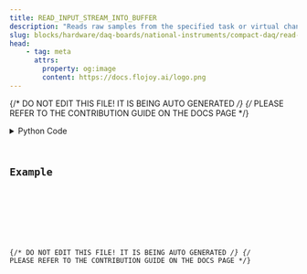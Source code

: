 ```yaml
---
title: READ_INPUT_STREAM_INTO_BUFFER
description: "Reads raw samples from the specified task or virtual channels into the provided buffer."
slug: blocks/hardware/daq-boards/national-instruments/compact-daq/read-input-stream-into-buffer
head:
    - tag: meta
      attrs:
        property: og:image
        content: https://docs.flojoy.ai/logo.png
---
```


{/* DO NOT EDIT THIS FILE! IT IS BEING AUTO GENERATED */}
{/* PLEASE REFER TO THE CONTRIBUTION GUIDE ON THE DOCS PAGE */}


<DownloadStudioBanner />
<PythonDocsDisplay docstring={block_data["docstring"]} />
<details>
<summary>Python Code</summary>



<Code code={pythonCode} lang="py" wrap theme="dracula" />

[Find this Flojoy Block on GitHub](https://github.com/flojoy-ai/blocks/blob/main/blocks/HARDWARE/DAQ_BOARDS/NATIONAL_INSTRUMENTS/COMPACT_DAQ/READ_INPUT_STREAM_INTO_BUFFER/READ_INPUT_STREAM_INTO_BUFFER.py)

</details>

## Example


<GetHelpWidget />


<AppDisplay app={app} blockName="READ_INPUT_STREAM_INTO_BUFFER" client:visible />


<Example />

{/* DO NOT EDIT THIS FILE! IT IS BEING AUTO GENERATED */}
{/* PLEASE REFER TO THE CONTRIBUTION GUIDE ON THE DOCS PAGE */}
